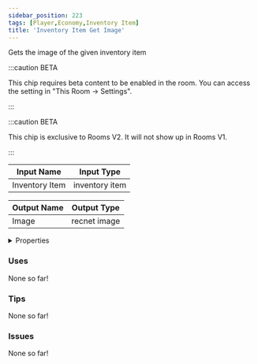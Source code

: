 ```yaml
---
sidebar_position: 223
tags: [Player,Economy,Inventory Item]
title: 'Inventory Item Get Image'
---
```


Gets the image of the given inventory item

:::caution BETA

This chip requires beta content to be enabled in the room. You can access the setting in "This Room -> Settings".

:::

:::caution BETA

This chip is exclusive to Rooms V2. It will not show up in Rooms V1.

:::


<EsbSvg />

| Input Name | Input Type |
|-----------|-----------|
| Inventory Item | inventory item |

| Output Name | Output Type |
|-----------|-----------|
| Image | recnet image |


<details>
  <summary>Properties</summary>
  <div>
    <div>
    <table>
      <thead>
        <tr>
          <th>Is beta required?</th>
          <th>✅</th>
        </tr>
        <tr>
          <th>Is this chip a trolling risk?</th>
          <th>❌</th>
        </tr>
        <tr>
          <th>Is this chip a role assignment risk?</th>
          <th>❌</th>
        </tr>
        <tr>
          <th>Chip UUID</th>
          <th>aaa5f89c-abb4-42ef-a300-6a3acf528ea4</th>
        </tr>
      </thead>
    </table>
    </div>
  </div>
</details>

### Uses

None so far!

### Tips

None so far!

### Issues

None so far!